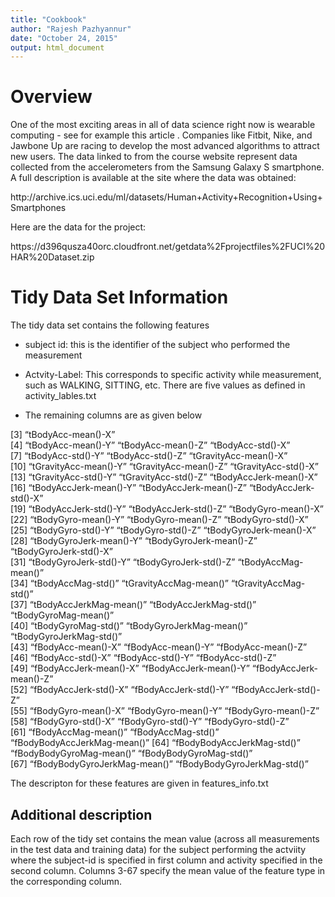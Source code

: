 ```yaml
---
title: "Cookbook"
author: "Rajesh Pazhyannur"
date: "October 24, 2015"
output: html_document
---
```


# Overview

One of the most exciting areas in all of data science right now is wearable computing - see for example this article . Companies like Fitbit, Nike, and Jawbone Up are racing to develop the most advanced algorithms to attract new users. The data linked to from the course website represent data collected from the accelerometers from the Samsung Galaxy S smartphone. A full description is available at the site where the data was obtained: 

http://archive.ics.uci.edu/ml/datasets/Human+Activity+Recognition+Using+Smartphones 

Here are the data for the project: 

https://d396qusza40orc.cloudfront.net/getdata%2Fprojectfiles%2FUCI%20HAR%20Dataset.zip

# Tidy Data Set Information 
The tidy data set contains the following features

* subject id: this is the identifier of the subject who performed the measurement

* Actvity-Label: This corresponds to specific activity while measurement, such as WALKING, SITTING, etc. There are five values as defined in activity_lables.txt

* The remaining columns are as given below

 [3] "tBodyAcc-mean()-X"          
 [4] "tBodyAcc-mean()-Y"           "tBodyAcc-mean()-Z"           "tBodyAcc-std()-X"           
 [7] "tBodyAcc-std()-Y"            "tBodyAcc-std()-Z"            "tGravityAcc-mean()-X"       
[10] "tGravityAcc-mean()-Y"        "tGravityAcc-mean()-Z"        "tGravityAcc-std()-X"        
[13] "tGravityAcc-std()-Y"         "tGravityAcc-std()-Z"         "tBodyAccJerk-mean()-X"      
[16] "tBodyAccJerk-mean()-Y"       "tBodyAccJerk-mean()-Z"       "tBodyAccJerk-std()-X"       
[19] "tBodyAccJerk-std()-Y"        "tBodyAccJerk-std()-Z"        "tBodyGyro-mean()-X"         
[22] "tBodyGyro-mean()-Y"          "tBodyGyro-mean()-Z"          "tBodyGyro-std()-X"          
[25] "tBodyGyro-std()-Y"           "tBodyGyro-std()-Z"           "tBodyGyroJerk-mean()-X"     
[28] "tBodyGyroJerk-mean()-Y"      "tBodyGyroJerk-mean()-Z"      "tBodyGyroJerk-std()-X"      
[31] "tBodyGyroJerk-std()-Y"       "tBodyGyroJerk-std()-Z"       "tBodyAccMag-mean()"         
[34] "tBodyAccMag-std()"           "tGravityAccMag-mean()"       "tGravityAccMag-std()"       
[37] "tBodyAccJerkMag-mean()"      "tBodyAccJerkMag-std()"       "tBodyGyroMag-mean()"        
[40] "tBodyGyroMag-std()"          "tBodyGyroJerkMag-mean()"     "tBodyGyroJerkMag-std()"     
[43] "fBodyAcc-mean()-X"           "fBodyAcc-mean()-Y"           "fBodyAcc-mean()-Z"          
[46] "fBodyAcc-std()-X"            "fBodyAcc-std()-Y"            "fBodyAcc-std()-Z"           
[49] "fBodyAccJerk-mean()-X"       "fBodyAccJerk-mean()-Y"       "fBodyAccJerk-mean()-Z"      
[52] "fBodyAccJerk-std()-X"        "fBodyAccJerk-std()-Y"        "fBodyAccJerk-std()-Z"       
[55] "fBodyGyro-mean()-X"          "fBodyGyro-mean()-Y"          "fBodyGyro-mean()-Z"         
[58] "fBodyGyro-std()-X"           "fBodyGyro-std()-Y"           "fBodyGyro-std()-Z"          
[61] "fBodyAccMag-mean()"          "fBodyAccMag-std()"           "fBodyBodyAccJerkMag-mean()" 
[64] "fBodyBodyAccJerkMag-std()"   "fBodyBodyGyroMag-mean()"     "fBodyBodyGyroMag-std()"     
[67] "fBodyBodyGyroJerkMag-mean()" "fBodyBodyGyroJerkMag-std()" 

The descripton for these features are given in features_info.txt


## Additional description
Each row of the tidy set contains the mean value (across all measurements in the test data and training data) for the subject performing the actviity where the subject-id is specified in first column and activity specified in the second column. Columns 3-67 specify the mean value of the feature type in the corresponding column.